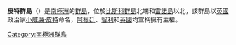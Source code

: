 '''皮特群島'''（{{lang-en|Pitt Islands}}）是[[南極洲|南極洲]]的[[群島|群島]]，位於[[比斯科群島|比斯科群島]]北端和[[雷諾島|雷諾島]]以北，該群島以[[英國|英國]]政治家[[小威廉·皮特|小威廉·皮特]]命名，[[阿根廷|阿根廷]]、[[智利|智利]]和[[英國|英國]]均宣稱擁有主權。

{{coord|65|23|S|65|29|W|source:kolossus-eswiki|display=title}}

{{DEFAULTSORT:Pitt Islands}}
[[Category:南極洲群島|Category:南極洲群島]]


{{Biscoes-geo-stub}}